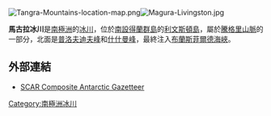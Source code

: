 {{多個問題|
{{no footnotes|time=2013-10-27T09:19:28+00:00}}
{{expand|time=2013-10-11T15:39:07+00:00}}
{{onesource|time=2013-10-11T15:39:07+00:00}}
}}
[[Image:Tangra-Mountains-location-map.png|thumb]][[Image:Magura-Livingston.jpg|thumb]]

{{coord|62|39|55|S|60|00|00|W|region:AQ_type:glacier|display=title}}

'''馬古拉冰川'''是[[南極洲|南極洲]]的[[冰川|冰川]]，位於[[南設得蘭群島|南設得蘭群島]]的[[利文斯頓島|利文斯頓島]]，屬於[[騰格里山脈|騰格里山脈]]的一部分，北面是[[普洛夫迪夫峰|普洛夫迪夫峰]]和[[什什曼峰|什什曼峰]]，最終注入[[布蘭斯菲爾德海峽|布蘭斯菲爾德海峽]]。

==外部連結==
* [http://data.aad.gov.au/aadc/gaz/scar/ SCAR Composite Antarctic Gazetteer] {{WebCite|url=https://www.webcitation.org/5ug2CfC7m?url=http://data.aad.gov.au/aadc/gaz/scar/ |date=20101202140255 |dateformat=iso }}

{{Antarctica-geo-stub}}
[[Category:南極洲冰川|Category:南極洲冰川]]